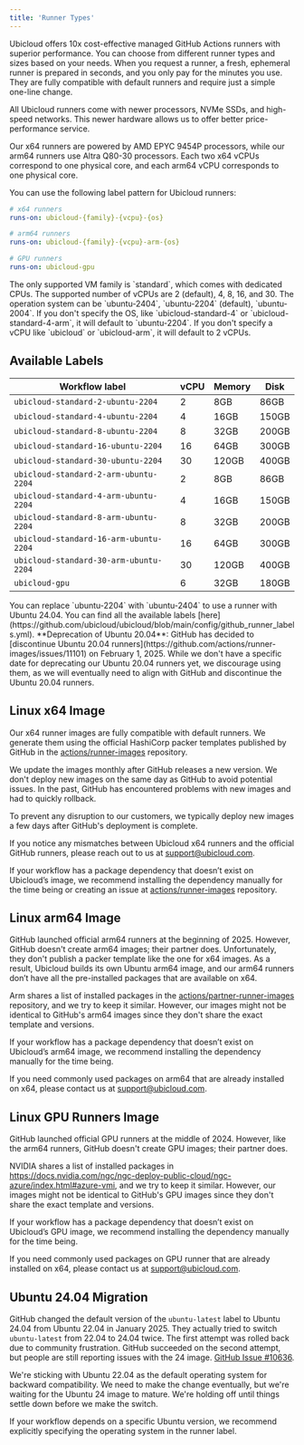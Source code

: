 ```yaml
---
title: 'Runner Types'
---
```


Ubicloud offers 10x cost-effective managed GitHub Actions runners with superior performance. You can choose from different runner types and sizes based on your needs. When you request a runner, a fresh, ephemeral runner is prepared in seconds, and you only pay for the minutes you use. They are fully compatible with default runners and require just a simple one-line change.

All Ubicloud runners come with newer processors, NVMe SSDs, and high-speed networks. This newer hardware allows us to offer better price-performance service.

Our x64 runners are powered by AMD EPYC 9454P processors, while our arm64 runners use Altra Q80-30 processors. Each two x64 vCPUs correspond to one physical core, and each arm64 vCPU corresponds to one physical core.

You can use the following label pattern for Ubicloud runners:

```yaml
# x64 runners
runs-on: ubicloud-{family}-{vcpu}-{os}

# arm64 runners
runs-on: ubicloud-{family}-{vcpu}-arm-{os}

# GPU runners
runs-on: ubicloud-gpu
```

<CardGroup cols={3}>
  <Card title="{family}" icon="bolt">
    The only supported VM family is `standard`, which comes with dedicated CPUs.
  </Card>
  <Card title="{vcpu}" icon="microchip">
    The supported number of vCPUs are 2 (default), 4, 8, 16, and 30.
  </Card>
  <Card title="{os}" icon="ubuntu">
    The operation system can be `ubuntu-2404`, `ubuntu-2204` (default), `ubuntu-2004`.
  </Card>
</CardGroup>

<Info>
  If you don't specify the OS, like `ubicloud-standard-4` or `ubicloud-standard-4-arm`, it will default to `ubuntu-2204`.
</Info>

<Info>
  If you don't specify a vCPU like `ubicloud` or `ubicloud-arm`, it will default to 2 vCPUs.
</Info>

## Available Labels

| Workflow label                       | vCPU | Memory | Disk  |
|--------------------------------------|------|--------|-------|
| `ubicloud-standard-2-ubuntu-2204`      | 2    | 8GB    | 86GB  |
| `ubicloud-standard-4-ubuntu-2204`      | 4    | 16GB   | 150GB |
| `ubicloud-standard-8-ubuntu-2204`      | 8    | 32GB   | 200GB |
| `ubicloud-standard-16-ubuntu-2204`     | 16   | 64GB   | 300GB |
| `ubicloud-standard-30-ubuntu-2204`     | 30   | 120GB  | 400GB |
| `ubicloud-standard-2-arm-ubuntu-2204`  | 2    | 8GB    | 86GB  |
| `ubicloud-standard-4-arm-ubuntu-2204`  | 4    | 16GB   | 150GB |
| `ubicloud-standard-8-arm-ubuntu-2204`  | 8    | 32GB   | 200GB |
| `ubicloud-standard-16-arm-ubuntu-2204` | 16   | 64GB   | 300GB |
| `ubicloud-standard-30-arm-ubuntu-2204` | 30   | 120GB  | 400GB |
| `ubicloud-gpu`                         | 6    | 32GB   | 180GB |

<Note>
  You can replace `ubuntu-2204` with `ubuntu-2404` to use a runner with Ubuntu 24.04. You can find all the available labels [here](https://github.com/ubicloud/ubicloud/blob/main/config/github_runner_labels.yml).
</Note>

<Warning>
  **Deprecation of Ubuntu 20.04**: GitHub has decided to [discontinue Ubuntu 20.04 runners](https://github.com/actions/runner-images/issues/11101) on February 1, 2025. While we don't have a specific date for deprecating our Ubuntu 20.04 runners yet, we discourage using them, as we will eventually need to align with GitHub and discontinue the Ubuntu 20.04 runners.
</Warning>

## Linux x64 Image

Our x64 runner images are fully compatible with default runners. We generate them using the official HashiCorp packer templates published by GitHub in the [actions/runner-images](https://github.com/actions/runner-images) repository.

We update the images monthly after GitHub releases a new version. We don't deploy new images on the same day as GitHub to avoid potential issues. In the past, GitHub has encountered problems with new images and had to quickly rollback.

To prevent any disruption to our customers, we typically deploy new images a few days after GitHub's deployment is complete.

If you notice any mismatches between Ubicloud x64 runners and the official GitHub runners, please reach out to us at support@ubicloud.com.

If your workflow has a package dependency that doesn’t exist on Ubicloud’s image, we recommend installing the dependency manually for the time being or creating an issue at [actions/runner-images](https://github.com/actions/runner-images) repository.

## Linux arm64 Image

GitHub launched official arm64 runners at the beginning of 2025. However, GitHub doesn't create arm64 images; their partner does. Unfortunately, they don't publish a packer template like the one for x64 images. As a result, Ubicloud builds its own Ubuntu arm64 image, and our arm64 runners don’t have all the pre-installed packages that are available on x64.

Arm shares a list of installed packages in the [actions/partner-runner-images](https://github.com/actions/partner-runner-images) repository, and we try to keep it similar. However, our images might not be identical to GitHub's arm64 images since they don't share the exact template and versions.

If your workflow has a package dependency that doesn’t exist on Ubicloud’s arm64 image, we recommend installing the dependency manually for the time being.

If you need commonly used packages on arm64 that are already installed on x64, please contact us at support@ubicloud.com.

## Linux GPU Runners Image

GitHub launched official GPU runners at the middle of 2024. However, like the arm64 runners, GitHub doesn't create GPU images; their partner does.

NVIDIA shares a list of installed packages in https://docs.nvidia.com/ngc/ngc-deploy-public-cloud/ngc-azure/index.html#azure-vmi, and we try to keep it similar. However, our images might not be identical to GitHub's GPU images since they don't share the exact template and versions.

If your workflow has a package dependency that doesn’t exist on Ubicloud’s GPU image, we recommend installing the dependency manually for the time being.

If you need commonly used packages on GPU runner that are already installed on x64, please contact us at support@ubicloud.com.

## Ubuntu 24.04 Migration

GitHub changed the default version of the `ubuntu-latest` label to Ubuntu 24.04 from Ubuntu 22.04 in January 2025. They actually tried to switch `ubuntu-latest` from 22.04 to 24.04 twice. The first attempt was rolled back due to community frustration. GitHub succeeded on the second attempt, but people are still reporting issues with the 24 image. [GitHub Issue #10636](https://github.com/actions/runner-images/issues/10636).

We're sticking with Ubuntu 22.04 as the default operating system for backward compatibility. We need to make the change eventually, but we're waiting for the Ubuntu 24 image to mature. We're holding off until things settle down before we make the switch.

If your workflow depends on a specific Ubuntu version, we recommend explicitly specifying the operating system in the runner label.
